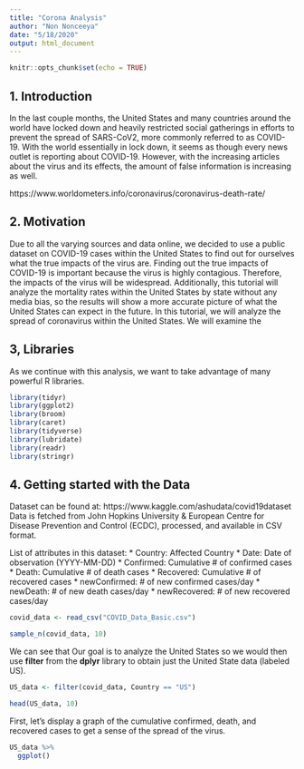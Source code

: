 ```yaml
---
title: "Corona Analysis"
author: "Non Nonceeya"
date: "5/18/2020"
output: html_document
---
```


```r
knitr::opts_chunk$set(echo = TRUE)
```

## 1. Introduction

In the last couple months, the United States and many countries around the world have locked down and heavily restricted social gatherings in efforts to prevent the spread of SARS-CoV2, more commonly referred to as COVID-19. With the world essentially in lock down, it seems as though every news outlet is reporting about COVID-19. However, with the increasing articles about the virus and its effects, the amount of false information is increasing as well. 

https://www.worldometers.info/coronavirus/coronavirus-death-rate/

## 2. Motivation

Due to all the varying sources and data online, we decided to use a public dataset on COVID-19 cases within the United States to find out for ourselves what the true impacts of the virus are. Finding out the true impacts of COVID-19 is important because the virus is highly contagious. Therefore, the impacts of the virus will be widespread. Additionally, this tutorial will analyze the mortality rates within the United States by state without any media bias, so the results will show a more accurate picture of what the United States can expect in the future. 
In this tutorial, we will analyze the spread of coronavirus within the United States. We will examine the 

## 3, Libraries

As we continue with this analysis, we want to take advantage of many powerful R libraries.

```r
library(tidyr)
library(ggplot2)
library(broom)
library(caret)
library(tidyverse)
library(lubridate)
library(readr)
library(stringr)
```

## 4. Getting started with the Data

Dataset can be found at: https://www.kaggle.com/ashudata/covid19dataset
Data is fetched from John Hopkins University & European Centre for Disease Prevention and Control (ECDC), processed, and available in CSV format.

List of attributes in this dataset: 
* Country: Affected Country
* Date: Date of observation (YYYY-MM-DD)
* Confirmed: Cumulative # of confirmed cases
* Death: Cumulative # of death cases
* Recovered: Cumulative # of recovered cases
* newConfirmed: # of new confirmed cases/day
* newDeath: # of new death cases/day
* newRecovered: # of new recovered cases/day


```r
covid_data <- read_csv("COVID_Data_Basic.csv")

sample_n(covid_data, 10)
```


We can see that Our goal is to analyze the United States so we would then use **filter** from the **dplyr** library to obtain just the United State data (labeled US).


```r

US_data <- filter(covid_data, Country == "US")

head(US_data, 10)

```

First, let's display a graph of the cumulative confirmed, death, and recovered cases to get a sense of the spread of the virus.

```r

US_data %>%
  ggplot()
```
